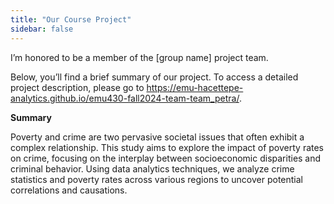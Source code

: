 ```yaml
---
title: "Our Course Project"
sidebar: false 
---
```


I'm honored to be a member of the \[group name\] project team.

Below, you'll find a brief summary of our project. To access a detailed project description, please go to [https://emu-hacettepe-analytics.github.io/emu430-fall2024-team-team_petra/](#0){.uri}.

**Summary**

Poverty and crime are two pervasive societal issues that often exhibit a complex relationship. This study aims to explore the impact of poverty rates on crime, focusing on the interplay between socioeconomic disparities and criminal behavior. Using data analytics techniques, we analyze crime statistics and poverty rates across various regions to uncover potential correlations and causations.
